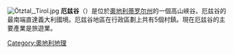 [[File:Ötztal,_Tirol.jpg|thumb]]
'''厄兹谷'''（{{lang-de|Ötztal}}）是位於[[奧地利|奧地利]][[蒂罗尔州|蒂罗尔州]]的一個高山峽谷。厄兹谷的最南端直達義大利國境。厄兹谷地區在行政區劃上共有5個村鎮。現在厄兹谷的主要產業是旅遊業。
[[Category:奧地利地理|Category:奧地利地理]]